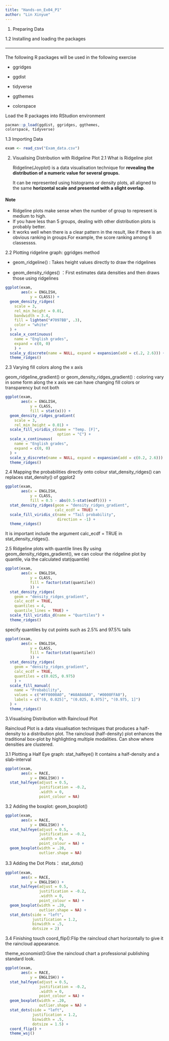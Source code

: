 ```yaml
---
title: "Hands-on_Ex04_P1"
author: "Lin Xinyue"
---
```


1.  Preparing Data

1.2 Installing and loading the packages

<hr style="border:none; border-top:1px solid #ddd; margin:20px 0;">

The following R packages will be used in the following exercise

-   ggridges

-   ggdist

-   tidyverse

-   ggthemes

-   colorspace

Load the R packages into RStudion environment

```r
pacman::p_load(ggdist, ggridges, ggthemes,
colorspace, tidyverse)
```

1.3 Importing Data

```r
exam <- read_csv("Exam_data.csv")
```

2.  Visualising Distribution with Ridgeline Plot 
2.1 What is Ridgeline plot

    Ridgeline(Joyplot) is a data visualisation technique for **revealing the distribution of a numeric value for several groups.**

    It can be represented using histograms or density plots, all aligned to the same **horizontal scale and presented with a slight overlap**.

::: info-box
<h4>Note</h4>

<ul>

  <li>Ridgeline plots make sense when the number of group to represent is medium to high.</li>

  <li>If you have less than 5 groups, dealing with other distribution plots is probably better.</li>

  <li>It works well when there is a clear pattern in the result, like if there is an obvious ranking in groups.For example, the score ranking among 6 classessss. </li>

</ul> 
:::

2.2 Plotting ridgeline graph: ggridges method

-   geom_ridgeline() : Takes height values directly to draw the ridgelines

-   geom_density_ridges() ：First estimates data densities and then draws those using ridgelines

```r
ggplot(exam, 
       aes(x = ENGLISH, 
           y = CLASS)) +
  geom_density_ridges(
    scale = 3,
    rel_min_height = 0.01,
    bandwidth = 3.4,
    fill = lighten("#7097BB", .3),
    color = "white"
  ) +
  scale_x_continuous(
    name = "English grades",
    expand = c(0, 0)
    ) +
  scale_y_discrete(name = NULL, expand = expansion(add = c(.2, 2.6))) +
  theme_ridges()
```
2.3 Varying fill colors along the x axis

geom_ridgeline_gradient() or geom_density_ridges_gradient() : coloring vary in some form along the x axis
we can have changing fill colors or transparency but not both
```r
ggplot(exam, 
       aes(x = ENGLISH, 
           y = CLASS,
           fill = stat(x))) +
  geom_density_ridges_gradient(
    scale = 3,
    rel_min_height = 0.01) +
  scale_fill_viridis_c(name = "Temp. [F]",
                       option = "C") +
  scale_x_continuous(
    name = "English grades",
    expand = c(0, 0)
  ) +
  scale_y_discrete(name = NULL, expand = expansion(add = c(0.2, 2.6))) +
  theme_ridges()
```
2.4 Mapping the probabilities directly onto colour
stat_density_ridges() can replaces stat_density() of ggplot2
```r
ggplot(exam,
       aes(x = ENGLISH, 
           y = CLASS, 
           fill = 0.5 - abs(0.5-stat(ecdf)))) +
  stat_density_ridges(geom = "density_ridges_gradient", 
                      calc_ecdf = TRUE) +
  scale_fill_viridis_c(name = "Tail probability",
                       direction = -1) +
  theme_ridges()
```

::: info-box
It is important include the argument calc_ecdf = TRUE in stat_density_ridges().
:::

2.5 Ridgeline plots with quantile lines
By using geom_density_ridges_gradient(), we can colour the ridgeline plot by quantile, via the calculated stat(quantile)
```r
ggplot(exam,
       aes(x = ENGLISH, 
           y = CLASS, 
           fill = factor(stat(quantile))
           )) +
  stat_density_ridges(
    geom = "density_ridges_gradient",
    calc_ecdf = TRUE, 
    quantiles = 4,
    quantile_lines = TRUE) +
  scale_fill_viridis_d(name = "Quartiles") +
  theme_ridges()
```

specify quantiles by cut points such as 2.5% and 97.5% tails
```r
ggplot(exam,
       aes(x = ENGLISH, 
           y = CLASS, 
           fill = factor(stat(quantile))
           )) +
  stat_density_ridges(
    geom = "density_ridges_gradient",
    calc_ecdf = TRUE, 
    quantiles = c(0.025, 0.975)
    ) +
  scale_fill_manual(
    name = "Probability",
    values = c("#FF0000A0", "#A0A0A0A0", "#0000FFA0"),
    labels = c("(0, 0.025]", "(0.025, 0.975]", "(0.975, 1]")
  ) +
  theme_ridges()
```
3.Visualising Distribution with Raincloud Plot

Raincloud Plot is a data visualisation techniques that produces a half-density to a distribution plot.
The raincloud (half-density) plot enhances the traditional box-plot by highlighting multiple modalities.
Can show where densities are clustered.

3.1 Plotting a Half Eye graph: stat_halfeye()
It contains a half-density and a slab-interval
```r
ggplot(exam, 
       aes(x = RACE, 
           y = ENGLISH)) +
  stat_halfeye(adjust = 0.5,
               justification = -0.2,
               .width = 0,
               point_colour = NA)

```


3.2 Adding the boxplot: geom_boxplot()
```r
ggplot(exam, 
       aes(x = RACE, 
           y = ENGLISH)) +
  stat_halfeye(adjust = 0.5,
               justification = -0.2,
               .width = 0,
               point_colour = NA) +
  geom_boxplot(width = .20,
               outlier.shape = NA)

```


3.3 Adding the Dot Plots： stat_dots()
```r
ggplot(exam, 
       aes(x = RACE, 
           y = ENGLISH)) +
  stat_halfeye(adjust = 0.5,
               justification = -0.2,
               .width = 0,
               point_colour = NA) +
  geom_boxplot(width = .20,
               outlier.shape = NA) +
  stat_dots(side = "left", 
            justification = 1.2, 
            binwidth = .5,
            dotsize = 2)
```


3.4 Finishing touch
 coord_flip():Flip the raincloud chart horizontally to give it the raincloud appearance.
 
 theme_economist():Give the raincloud chart a professional publishing standard look.
 
```r
ggplot(exam, 
       aes(x = RACE, 
           y = ENGLISH)) +
  stat_halfeye(adjust = 0.5,
               justification = -0.2,
               .width = 0,
               point_colour = NA) +
  geom_boxplot(width = .20,
               outlier.shape = NA) +
  stat_dots(side = "left", 
            justification = 1.2, 
            binwidth = .5,
            dotsize = 1.5) +
  coord_flip() +
  theme_wsj()
```




